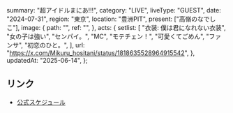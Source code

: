   summary: "超アイドルまにあ!!!",
  category: "LIVE",
  liveType: "GUEST",
  date: "2024-07-31",
  region: "東京",
  location: "豊洲PIT",
  present: ["高嶺のなでしこ"],
  image: {
    path: "",
    ref: "",
  },
  acts: {
    setlist: [
      "衣装: 僕は君になれない衣装",
      "女の子は強い",
      "センパイ。",
      "MC",
      "モテチェン！",
      "可愛くてごめん",
      "ファンサ",
      "初恋のひと。",
    ],
    url: "https://x.com/Mikuru_hositani/status/1818635528964915542",
  },
  updatedAt: "2025-06-14",
};

## リンク

- [公式スケジュール](https://takanenonadeshiko.jp/?p=2223)
